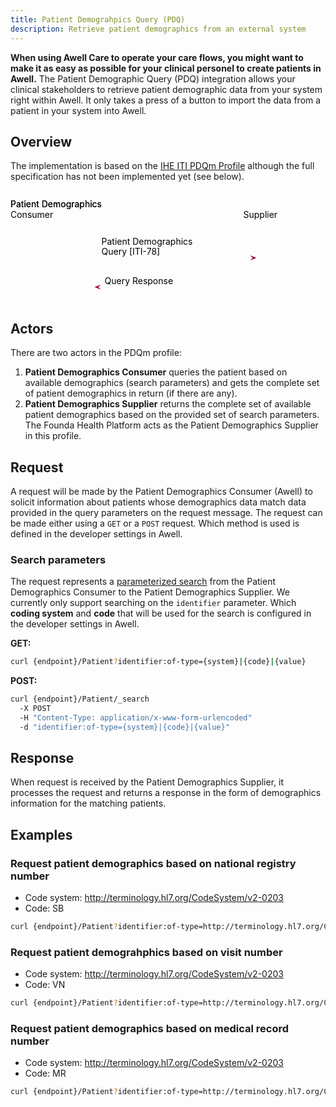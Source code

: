 ```yaml
---
title: Patient Demograhpics Query (PDQ)
description: Retrieve patient demographics from an external system
---
```


**When using Awell Care to operate your care flows, you might want to make it as easy as possible for your clinical personel to create patients in Awell.** The Patient Demographic Query (PDQ) integration allows your clinical stakeholders to retrieve patient demographic data from your system right within Awell. It only takes a press of a button to import the data from a patient in your system into Awell.

## Overview

The implementation is based on the [IHE ITI PDQm Profile](https://profiles.ihe.net/ITI/PDQm/index.html) although the full specification has not been implemented yet (see below).

<div className="bg-white w-full p-8 flex justify-center">
  <svg
    xmlns="http://www.w3.org/2000/svg"
    xmlnsXlink="http://www.w3.org/1999/xlink"
    contentscripttype="application/ecmascript"
    contentstyletype="text/css"
    height="179px"
    preserveAspectRatio="none"
    style={{ width: '489px', height: '179px', background: '#FFFFFF' }}
    version="1.1"
    viewBox="0 0 489 179"
    width="489px"
    zoomAndPan="magnify"
  >
    <defs>
      <filter height="300%" id="f1io4xgug9vfsi" width="300%" x={-1} y={-1}>
        <feGaussianBlur result="blurOut" stdDeviation={2.0} />
        <feColorMatrix
          in="blurOut"
          result="blurOut2"
          type="matrix"
          values="0 0 0 0 0 0 0 0 0 0 0 0 0 0 0 0 0 0 .4 0"
        />
        <feOffset dx={4.0} dy={4.0} in="blurOut2" result="blurOut3" />
        <feBlend in="SourceGraphic" in2="blurOut3" mode="normal" />
      </filter>
    </defs>
    <g>
      <rect
        fill="#FFFFFF"
        filter="url(#f1io4xgug9vfsi)"
        height="46.7031"
        style={{ stroke: '#A80036', strokeWidth: 1.0 }}
        width={10}
        x="128.5"
        y="107.9219"
      />
      <rect
        fill="#FFFFFF"
        filter="url(#f1io4xgug9vfsi)"
        height="46.7031"
        style={{ stroke: '#A80036', strokeWidth: 1.0 }}
        width={10}
        x="395.5"
        y="107.9219"
      />
      <line
        style={{
          stroke: '#A80036',
          strokeWidth: 1.0,
          strokeDasharray: '5.0,5.0',
        }}
        x1={133}
        x2={133}
        y1="59.2188"
        y2="172.625"
      />
      <line
        style={{
          stroke: '#A80036',
          strokeWidth: 1.0,
          strokeDasharray: '5.0,5.0',
        }}
        x1={400}
        x2={400}
        y1="59.2188"
        y2="172.625"
      />
      <rect
        fill="#FEFECE"
        filter="url(#f1io4xgug9vfsi)"
        height="49.2188"
        style={{ stroke: '#A80036', strokeWidth: '1.5' }}
        width={153}
        x={55}
        y={5}
      />
      <text
        fill="#000000"
        fontFamily="sans-serif"
        fontSize={14}
        lengthAdjust="spacing"
        textLength={139}
        x={62}
        y="26.5332"
      >
        Patient Demographics
      </text>
      <text
        fill="#000000"
        fontFamily="sans-serif"
        fontSize={14}
        lengthAdjust="spacing"
        textLength={65}
        x={99}
        y="44.1426"
      >
        Consumer
      </text>
      <rect
        fill="#FEFECE"
        filter="url(#f1io4xgug9vfsi)"
        height="49.2188"
        style={{ stroke: '#A80036', strokeWidth: '1.5' }}
        width={153}
        x={322}
        y={5}
      />
      <text
        fill="#000000"
        fontFamily="sans-serif"
        fontSize={14}
        lengthAdjust="spacing"
        textLength={139}
        x={329}
        y="26.5332"
      >
        Patient Demographics
      </text>
      <text
        fill="#000000"
        fontFamily="sans-serif"
        fontSize={14}
        lengthAdjust="spacing"
        textLength={52}
        x="372.5"
        y="44.1426"
      >
        Supplier
      </text>
      <rect
        fill="#FFFFFF"
        filter="url(#f1io4xgug9vfsi)"
        height="46.7031"
        style={{ stroke: '#A80036', strokeWidth: 1.0 }}
        width={10}
        x="128.5"
        y="107.9219"
      />
      <rect
        fill="#FFFFFF"
        filter="url(#f1io4xgug9vfsi)"
        height="46.7031"
        style={{ stroke: '#A80036', strokeWidth: 1.0 }}
        width={10}
        x="395.5"
        y="107.9219"
      />
      <polygon
        fill="#A80036"
        points="383.5,103.9219,393.5,107.9219,383.5,111.9219,387.5,107.9219"
        style={{ stroke: '#A80036', strokeWidth: 1.0 }}
      />
      <line
        style={{ stroke: '#A80036', strokeWidth: 1.0 }}
        x1="138.5"
        x2="389.5"
        y1="107.9219"
        y2="107.9219"
      />
      <text
        fill="#000000"
        fontFamily="sans-serif"
        fontSize={13}
        lengthAdjust="spacing"
        textLength={130}
        x="145.5"
        y="86.7139"
      >
        Patient Demographics
      </text>
      <text
        fill="#000000"
        fontFamily="sans-serif"
        fontSize={13}
        lengthAdjust="spacing"
        textLength={78}
        x="145.5"
        y="103.0654"
      >
        Query [ITI-78]
      </text>
      <polygon
        fill="#A80036"
        points="144.5,150.625,134.5,154.625,144.5,158.625,140.5,154.625"
        style={{ stroke: '#A80036', strokeWidth: 1.0 }}
      />
      <line
        style={{ stroke: '#A80036', strokeWidth: 1.0 }}
        x1="138.5"
        x2="399.5"
        y1="154.625"
        y2="154.625"
      />
      <text
        fill="#000000"
        fontFamily="sans-serif"
        fontSize={13}
        lengthAdjust="spacing"
        textLength={100}
        x="150.5"
        y="133.417"
      ></text>
      <text
        fill="#000000"
        fontFamily="sans-serif"
        fontSize={13}
        lengthAdjust="spacing"
        textLength={97}
        x="150.5"
        y="149.7686"
      >
        Query Response
      </text>
    </g>
  </svg>
</div>

## Actors

There are two actors in the PDQm profile:

1. **Patient Demographics Consumer** queries the patient based on available demographics (search parameters) and gets the complete set of patient demographics in return (if there are any).
2. **Patient Demographics Supplier** returns the complete set of available patient demographics based on the provided set of search parameters. The Founda Health Platform acts as the Patient Demographics Supplier in this profile.

## Request

A request will be made by the Patient Demographics Consumer (Awell) to solicit information about patients whose demographics data match data provided in the query parameters on the request message. The request can be made either using a `GET` or a `POST` request. Which method is used is defined in the developer settings in Awell.

### Search parameters

The request represents a [parameterized search](https://profiles.ihe.net/ITI/PDQm/ITI-78.html#23784121-search-parameters) from the Patient Demographics Consumer to the Patient Demographics Supplier. We currently only support searching on the `identifier` parameter. Which **coding system** and **code** that will be used for the search is configured in the developer settings in Awell.

**GET:**

```bash
curl {endpoint}/Patient?identifier:of-type={system}|{code}|{value}
```

**POST:**

```bash
curl {endpoint}/Patient/_search
  -X POST
  -H "Content-Type: application/x-www-form-urlencoded"
  -d "identifier:of-type={system}|{code}|{value}"
```

## Response

When request is received by the Patient Demographics Supplier, it processes the request and returns a response in the form of demographics information for the matching patients.

## Examples

### Request patient demographics based on national registry number

- Code system: http://terminology.hl7.org/CodeSystem/v2-0203
- Code: SB

```bash
curl {endpoint}/Patient?identifier:of-type=http://terminology.hl7.org/CodeSystem/v2-0203|SB|123456
```

### Request patient demograhphics based on visit number

- Code system: http://terminology.hl7.org/CodeSystem/v2-0203
- Code: VN

```bash
curl {endpoint}/Patient?identifier:of-type=http://terminology.hl7.org/CodeSystem/v2-0203|VN|123456
```

### Request patient demographics based on medical record number

- Code system: http://terminology.hl7.org/CodeSystem/v2-0203
- Code: MR

```bash
curl {endpoint}/Patient?identifier:of-type=http://terminology.hl7.org/CodeSystem/v2-0203|MR|123456
```
